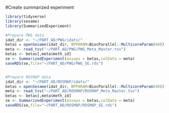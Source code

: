 #Create summarized experiment 
```r
library(tidyverse)
library(sesame)
library(SummarizedExperiment)

#Prepare PWG data
idat_dir <- "~/PART_AD/PWG/idats/"
betas = openSesame(idat_dir, BPPARAM=BiocParallel::MulticoreParam(40))
meta <- read_tsv("~/PART_AD/PWG/PWG_Meta_Master.tsv")
betas <- betas[,meta$meth_id]
se <- SummarizedExperiment(assays = betas,colData = meta)
saveRDS(se,file="~/PART_AD/PWG/PWG_SE.rds")


#Prepare ROSMAP data
idat_dir <- "~/PART_AD/ROSMAP/idats/"
betas = openSesame(idat_dir, BPPARAM=BiocParallel::MulticoreParam(40))
meta <- read_tsv("~/PART_AD/ROSMAP/ROSMAP_Meta_Master.tsv")
betas <- betas[,meta$meth_id]
se <- SummarizedExperiment(assays = betas,colData = meta)
saveRDS(se,file="~/PART_AD/ROSMAP/ROSMAP_SE.rds")
```
